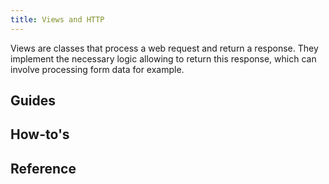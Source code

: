 ```yaml
---
title: Views and HTTP
---
```



Views are classes that process a web request and return a response. They implement the necessary logic allowing to return this response, which can involve processing form data for example.

## Guides

<div className="row">
  <article key="introduction" className="col col--6">
    <DocCard item={{type: "link", href: "./views-and-http/introduction", label: "Introduction", docId: "views-and-http/introduction" }} />
  </article>
  <article key="routing" className="col col--6">
    <DocCard item={{type: "link", href: "./views-and-http/routing", label: "Routing", docId: "views-and-http/routing" }} />
  </article>
  <article key="generic-views" className="col col--6">
    <DocCard item={{type: "link", href: "./views-and-http/generic-views", label: "Generic views", docId: "views-and-http/generic-views" }} />
  </article>
  <article key="error-views" className="col col--6">
    <DocCard item={{type: "link", href: "./views-and-http/error-views", label: "Error views", docId: "views-and-http/error-views" }} />
  </article>
  <article key="middlewares" className="col col--6">
    <DocCard item={{type: "link", href: "./views-and-http/middlewares", label: "Middlewares", docId: "views-and-http/middlewares" }} />
  </article>
  <article key="middlewares" className="col col--6">
    <DocCard item={{type: "link", href: "./views-and-http/sessions", label: "Sessions", docId: "views-and-http/sessions" }} />
  </article>
</div>

## How-to's

<div className="row">
  <article key="create-custom-route-parameters" className="col col--6">
    <DocCard item={{type: "link", href: "./views-and-http/how-to/create-custom-route-parameters", label: "Create custom route parameters", docId: "views-and-http/how-to/create-custom-route-parameters" }} />
  </article>
</div>

## Reference

<div className="row">
  <article key="fields" className="col col--6">
    <DocCard item={{type: "link", href: "./views-and-http/reference/generic-views", label: "Generic views", docId: "views-and-http/reference/generic-views" }} />
  </article>
</div>
